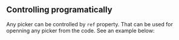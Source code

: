 
<PageMeta title="Controlling programmatically" />

## Controlling programatically

Any picker can be controlled by `ref` property. That can be used for openning any picker from the code. See an example below:

<Ad />

<Example source={ControllingExample} />
